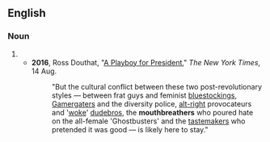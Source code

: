 {{also|mouth-breather|mouth breather}}
==English==

===Noun===
{{en-noun}}

# {{alternative spelling of|mouth breather|lang=en}}
#* '''2016''', Ross Douthat, "[http://www.nytimes.com/2016/08/14/opinion/sunday/a-playboy-for-president.html A Playboy for President]," ''The New York Times'', 14 Aug.
#*: "But the cultural conflict between these two post-revolutionary styles — between frat guys and feminist [[bluestocking]]s, [[Gamergater]]s and the diversity police, [[alt-right]] provocateurs and '[[woke]]' [[dude-bro|dudebros]], the '''mouthbreathers''' who poured hate on the all-female 'Ghostbusters' and the [[tastemaker]]s who pretended it was good — is likely here to stay."